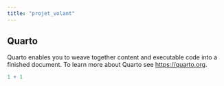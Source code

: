 ```yaml
---
title: "projet_volant"
---
```


## Quarto

Quarto enables you to weave together content and executable code into a
finished document. To learn more about Quarto see <https://quarto.org>.

```r
1 + 1
```

